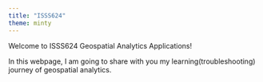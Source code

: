 ```yaml
---
title: "ISSS624"
theme: minty
---
```


Welcome to ISSS624 Geospatial Analytics Applications!

In this webpage, I am going to share with you my learning(troubleshooting) journey of geospatial analytics.
